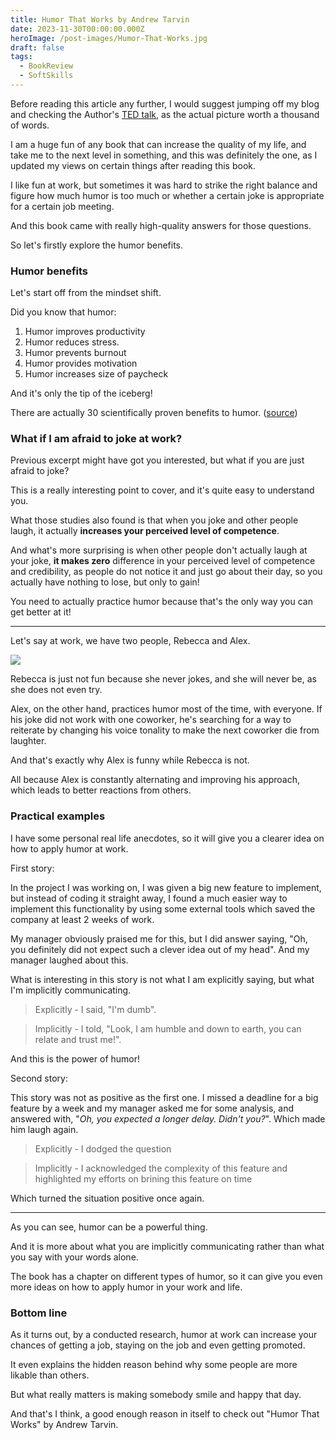 ```yaml
---
title: Humor That Works by Andrew Tarvin
date: 2023-11-30T00:00:00.000Z
heroImage: /post-images/Humor-That-Works.jpg
draft: false
tags:
  - BookReview
  - SoftSkills
---
```


Before reading this article any further, I would suggest jumping off my blog and checking the Author's [TED talk](https://www.youtube.com/watch?v=6iFCm5ZokBI), as the actual picture worth a thousand of words.

I am a huge fun of any book that can increase the quality of my life, and take me to the next level in something, and this was definitely the one, as I updated my views on certain things after reading this book.

I like fun at work, but sometimes it was hard to strike the right balance and figure how much humor is too much or whether a certain joke is appropriate for a certain job meeting.

And this book came with really high-quality answers for those questions.

So let's firstly explore the humor benefits.

### Humor benefits

Let's start off from the mindset shift.

Did you know that humor:

1. Humor improves productivity
2. Humor reduces stress.
3. Humor prevents burnout
4. Humor provides motivation
5. Humor increases size of paycheck

And it's only the tip of the iceberg!

There are actually 30 scientifically proven benefits to humor. ([source](https://www.humorthatworks.com/benefits/30-benefits-of-humor-at-work/))

### What if I am afraid to joke at work?

Previous excerpt might have got you interested, but what if you are just afraid to joke?

This is a really interesting point to cover, and it's quite easy to understand you.

What those studies also found is that when you joke and other people laugh, it actually **increases your perceived level of competence**.

And what's more surprising is when other people don't actually laugh at your joke, **it makes zero** difference in your perceived level of competence and credibility, as people do not notice it and just go about their day, so you actually have nothing to lose, but only to gain!

You need to actually practice humor because that's the only way you can get better at it!

---

Let's say at work, we have two people, Rebecca and Alex.

![](/post-images/humor-that-works-rebecca-and-alex-example.jpg)

Rebecca is just not fun because she never jokes, and she will never be, as she does not even try.

Alex, on the other hand, practices humor most of the time, with everyone. If his joke did not work with one coworker, he's searching for a way to reiterate by changing his voice tonality to make the next coworker die from laughter.

And that's exactly why Alex is funny while Rebecca is not.

All because Alex is constantly alternating and improving his approach, which leads to better reactions from others.

### Practical examples

I have some personal real life anecdotes, so it will give you a clearer idea on how to apply humor at work.

First story:

In the project I was working on, I was given a big new feature to implement, but instead of coding it straight away, I found a much easier way to implement this functionality by using some external tools which saved the company at least 2 weeks of work.

My manager obviously praised me for this, but I did answer saying, "Oh, you definitely did not expect such a clever idea out of my head". And my manager laughed about this.

What is interesting in this story is not what I am explicitly saying, but what I'm implicitly communicating.

> Explicitly - I said, "I'm dumb".

> Implicitly - I told, "Look, I am humble and down to earth, you can relate and trust me!".

And this is the power of humor!

Second story:

This story was not as positive as the first one. I missed a deadline for a big feature by a week and my manager asked me for some analysis, and answered with, "_Oh, you expected a longer delay. Didn't you?_". Which made him laugh again.

> Explicitly - I dodged the question

> Implicitly - I acknowledged the complexity of this feature and highlighted my efforts on brining this feature on time

Which turned the situation positive once again.

---

As you can see, humor can be a powerful thing.

And it is more about what you are implicitly communicating rather than what you say with your words alone.

The book has a chapter on different types of humor, so it can give you even more ideas on how to apply humor in your work and life.

### Bottom line

As it turns out, by a conducted research, humor at work can increase your chances of getting a job, staying on the job and even getting promoted.

It even explains the hidden reason behind why some people are more likable than others.

But what really matters is making somebody smile and happy that day.

And that's I think, a good enough reason in itself to check out "Humor That Works" by Andrew Tarvin.
